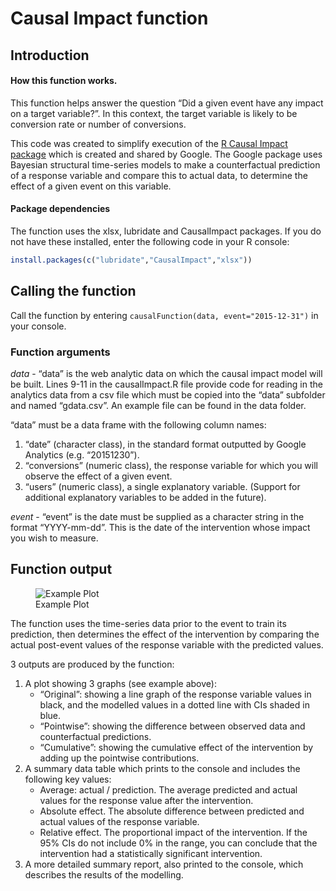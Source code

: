 # Causal Impact function

## Introduction

#### How this function works.

This function helps answer the question "Did a given event have any impact on a target variable?". In this context, the target variable is likely to be conversion rate or number of conversions.

This code was created to simplify execution of the [R Causal Impact package](https://google.github.io/CausalImpact/CausalImpact.html) which is created and shared by Google. The Google package uses Bayesian structural time-series models to make a counterfactual prediction of a response variable and compare this to actual data, to determine the effect of a given event on this variable.

#### Package dependencies

The function uses the xlsx, lubridate and CausalImpact packages. If you do not have these installed, enter the following code in your R console:

```r
install.packages(c("lubridate","CausalImpact","xlsx"))
```

## Calling the function

Call the function by entering `causalFunction(data, event="2015-12-31")` in your console.

### Function arguments

_data_
  - "data" is the web analytic data on which the causal impact model will be built. Lines 9-11 in the causalImpact.R file provide code for reading in the analytics data from a csv file which must be copied into the "data" subfolder and named "gdata.csv". An example file can be found in the data folder.

"data" must be a data frame with the following column names:

1. "date" (character class), in the standard format outputted by Google Analytics (e.g. "20151230").
2. "conversions" (numeric class), the response variable for which you will observe the effect of a given event.
3. "users" (numeric class), a single explanatory variable. (Support for additional explanatory variables to be added in the future).

_event_
  - "event" is the date  must be supplied as a character string in the format "YYYY-mm-dd". This is the date of the intervention whose impact you wish to measure.

## Function output

![Example Plot](plot.png)

The function uses the time-series data prior to the event to train its prediction, then determines the effect of the intervention by comparing the actual post-event values of the response variable with the predicted values.

3 outputs are produced by the function:

1. A plot showing 3 graphs (see example above):
	- "Original": showing a line graph of the response variable values in black, and the modelled values in a dotted line with CIs shaded in blue.
	- "Pointwise": showing the difference between observed data and counterfactual predictions.
	- "Cumulative": showing the cumulative effect of the intervention by adding up the pointwise contributions.
2. A summary data table which prints to the console and includes the following key values:
	- Average: actual / prediction. The average predicted and actual values for the response value after the intervention.
	- Absolute effect. The absolute difference between predicted and actual values of the response variable.
	- Relative effect. The proportional impact of the intervention. If the 95% CIs do not include 0% in the range, you can conclude that the intervention had a statistically significant intervention.
3. A more detailed summary report, also printed to the console, which describes the results of the modelling.